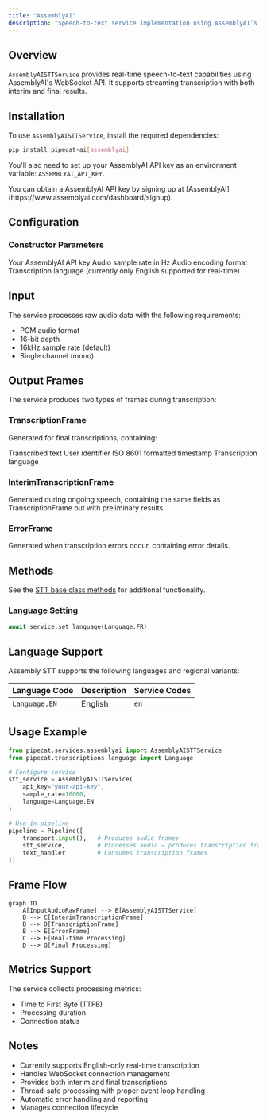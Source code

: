 ```yaml
---
title: "AssemblyAI"
description: "Speech-to-text service implementation using AssemblyAI’s real-time transcription API"
---
```


## Overview

`AssemblyAISTTService` provides real-time speech-to-text capabilities using AssemblyAI's WebSocket API. It supports streaming transcription with both interim and final results.

## Installation

To use `AssemblyAISTTService`, install the required dependencies:

```bash
pip install pipecat-ai[assemblyai]
```

You'll also need to set up your AssemblyAI API key as an environment variable: `ASSEMBLYAI_API_KEY`.

<Tip>
  You can obtain a AssemblyAI API key by signing up at
  [AssemblyAI](https://www.assemblyai.com/dashboard/signup).
</Tip>

## Configuration

### Constructor Parameters

<ParamField path="api_key" type="str" required>
  Your AssemblyAI API key
</ParamField>

<ParamField path="sample_rate" type="int" default="None">
  Audio sample rate in Hz
</ParamField>

<ParamField path="encoding" type="AudioEncoding" default="pcm_s16le">
  Audio encoding format
</ParamField>

<ParamField path="language" type="Language" default="Language.EN">
  Transcription language (currently only English supported for real-time)
</ParamField>

## Input

The service processes raw audio data with the following requirements:

- PCM audio format
- 16-bit depth
- 16kHz sample rate (default)
- Single channel (mono)

## Output Frames

The service produces two types of frames during transcription:

### TranscriptionFrame

Generated for final transcriptions, containing:

<ParamField path="text" type="string">
  Transcribed text
</ParamField>

<ParamField path="user_id" type="string">
  User identifier
</ParamField>

<ParamField path="timestamp" type="string">
  ISO 8601 formatted timestamp
</ParamField>

<ParamField path="language" type="Language">
  Transcription language
</ParamField>

### InterimTranscriptionFrame

Generated during ongoing speech, containing the same fields as TranscriptionFrame but with preliminary results.

### ErrorFrame

Generated when transcription errors occur, containing error details.

## Methods

See the [STT base class methods](/server/base-classes/speech#methods) for additional functionality.

### Language Setting

```python
await service.set_language(Language.FR)
```

## Language Support

Assembly STT supports the following languages and regional variants:

| Language Code | Description | Service Codes |
| ------------- | ----------- | ------------- |
| `Language.EN` | English     | `en`          |

## Usage Example

```python
from pipecat.services.assemblyai import AssemblyAISTTService
from pipecat.transcriptions.language import Language

# Configure service
stt_service = AssemblyAISTTService(
    api_key="your-api-key",
    sample_rate=16000,
    language=Language.EN
)

# Use in pipeline
pipeline = Pipeline([
    transport.input(),   # Produces audio frames
    stt_service,         # Processes audio → produces transcription frames
    text_handler         # Consumes transcription frames
])
```

## Frame Flow

```mermaid
graph TD
    A[InputAudioRawFrame] --> B[AssemblyAISTTService]
    B --> C[InterimTranscriptionFrame]
    B --> D[TranscriptionFrame]
    B --> E[ErrorFrame]
    C --> F[Real-time Processing]
    D --> G[Final Processing]
```

## Metrics Support

The service collects processing metrics:

- Time to First Byte (TTFB)
- Processing duration
- Connection status

## Notes

- Currently supports English-only real-time transcription
- Handles WebSocket connection management
- Provides both interim and final transcriptions
- Thread-safe processing with proper event loop handling
- Automatic error handling and reporting
- Manages connection lifecycle
